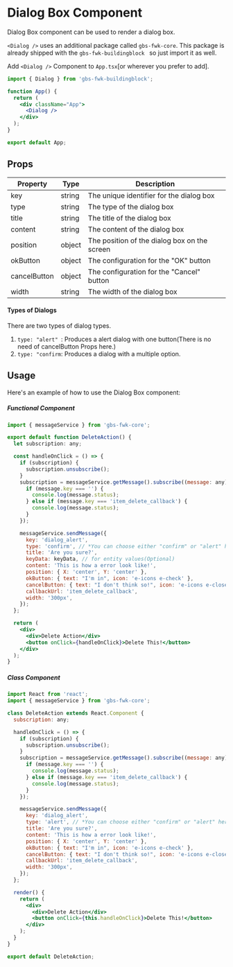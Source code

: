 # Dialog Box Component

Dialog Box component can be used to render a dialog box.

`<Dialog />` uses an additional package called `gbs-fwk-core`. This package is already shipped with the `gbs-fwk-buildingblock ` so just import it as well.

Add `<Dialog />` Component to `App.tsx`[or wherever you prefer to add].

```jsx copy filename="App.tsx"
import { Dialog } from 'gbs-fwk-buildingblock';

function App() {
  return (
    <div className="App">
      <Dialog />
    </div>
  );
}

export default App;
```

## Props

| Property     | Type   | Description                                  |
| ------------ | ------ | -------------------------------------------- |
| key          | string | The unique identifier for the dialog box     |
| type         | string | The type of the dialog box                   |
| title        | string | The title of the dialog box                  |
| content      | string | The content of the dialog box                |
| position     | object | The position of the dialog box on the screen |
| okButton     | object | The configuration for the "OK" button        |
| cancelButton | object | The configuration for the "Cancel" button    |
| width        | string | The width of the dialog box                  |

#### Types of Dialogs

There are two types of dialog types.

1. `type: "alert" `: Produces a alert dialog with one button(There is no need of cancelButton Props here.)
2. `type: "confirm`: Produces a dialog with a multiple option.

## Usage

Here's an example of how to use the Dialog Box component:

##### Functional Component

```jsx copy filename="App.tsx"
import { messageService } from 'gbs-fwk-core';

export default function DeleteAction() {
  let subscription: any;

  const handleOnClick = () => {
    if (subscription) {
      subscription.unsubscribe();
    }
    subscription = messageService.getMessage().subscribe((message: any) => {
      if (message.key === '') {
        console.log(message.status);
      } else if (message.key === 'item_delete_callback') {
        console.log(message.status);
      }
    });

    messageService.sendMessage({
      key: 'dialog_alert',
      type: 'confirm', // *You can choose either "confirm" or "alert" here!
      title: 'Are you sure?',
      keyData: keyData, // for entity values(Optional)
      content: 'This is how a error look like!',
      position: { X: 'center', Y: 'center' },
      okButton: { text: "I'm in", icon: 'e-icons e-check' },
      cancelButton: { text: "I don't think so!", icon: 'e-icons e-close' },
      callbackUrl: 'item_delete_callback',
      width: '300px',
    });
  };

  return (
    <div>
      <div>Delete Action</div>
      <button onClick={handleOnClick}>Delete This!</button>
    </div>
  );
}
```

##### Class Component

```jsx copy filename="App.tsx"
import React from 'react';
import { messageService } from 'gbs-fwk-core';

class DeleteAction extends React.Component {
  subscription: any;

  handleOnClick = () => {
    if (subscription) {
      subscription.unsubscribe();
    }
    subscription = messageService.getMessage().subscribe((message: any) => {
      if (message.key === '') {
        console.log(message.status);
      } else if (message.key === 'item_delete_callback') {
        console.log(message.status);
      }
    });

    messageService.sendMessage({
      key: 'dialog_alert',
      type: 'alert', // *You can choose either "confirm" or "alert" here!
      title: 'Are you sure?',
      content: 'This is how a error look like!',
      position: { X: 'center', Y: 'center' },
      okButton: { text: "I'm in", icon: 'e-icons e-check' },
      cancelButton: { text: "I don't think so!", icon: 'e-icons e-close' },
      callbackUrl: 'item_delete_callback',
      width: '300px',
    });
  };

  render() {
    return (
      <div>
        <div>Delete Action</div>
        <button onClick={this.handleOnClick}>Delete This!</button>
      </div>
    );
  }
}

export default DeleteAction;
```
